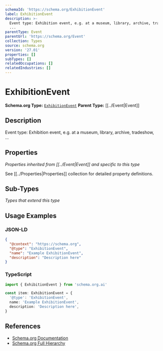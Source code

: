 ```yaml
---
schemaId: 'https://schema.org/ExhibitionEvent'
label: ExhibitionEvent
description: >-
  Event type: Exhibition event, e.g. at a museum, library, archive, tradeshow,
  ...
parentType: Event
parentUrl: 'https://schema.org/Event'
collection: Types
source: schema.org
version: '27.01'
properties: []
subTypes: []
relatedOccupations: []
relatedIndustries: []
---
```

# ExhibitionEvent

**Schema.org Type:** [`ExhibitionEvent`](https://schema.org/ExhibitionEvent)
**Parent Type:** [[../Event|Event]]

## Description

Event type: Exhibition event, e.g. at a museum, library, archive, tradeshow, ...

## Properties

*Properties inherited from [[../Event|Event]] and specific to this type*

See [[../Properties|Properties]] collection for detailed property definitions.

## Sub-Types

*Types that extend this type*

## Usage Examples

### JSON-LD

```json
{
  "@context": "https://schema.org",
  "@type": "ExhibitionEvent",
  "name": "Example ExhibitionEvent",
  "description": "Description here"
}
```

### TypeScript

```typescript
import { ExhibitionEvent } from 'schema.org.ai'

const item: ExhibitionEvent = {
  '@type': 'ExhibitionEvent',
  name: 'Example ExhibitionEvent',
  description: 'Description here',
}
```

## References

- [Schema.org Documentation](https://schema.org/ExhibitionEvent)
- [Schema.org Full Hierarchy](https://schema.org/docs/full.html)
